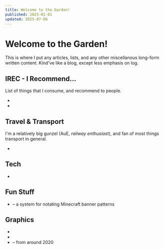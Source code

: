 ```yaml
---
title: Welcome to the Garden!
published: 2025-01-01
updated: 2025-07-06
---
```


# Welcome to the Garden!

This is where I put any articles, lists, and any other miscellanous long-form
written content. Kind've like a blog, except less emphasis on log.

## IREC - I Recommend…

List of things that I consume, and recommend to people.

- <GardenLink ref='irec-audio' date/>
- <GardenLink ref='irec-sw' date/>

## Travel & Transport

I'm a relatively big gunzel (AuE, _railway enthusiast_), and fan of most things
transport in general.

- <GardenLink ref='barangaroo' date/>

## Tech

- <GardenLink ref='fedora-postinstall' date/>

## Fun Stuff

- <GardenLink ref='bannotation' date/> – a system for notating Minecraft banner
  patterns

## Graphics

- <GardenLink ref='dhaka-metro-lines' date/>
- <GardenLink ref='dhaka-metro-map' date/>
- <GardenLink ref='old-steam' date/> – from around 2020